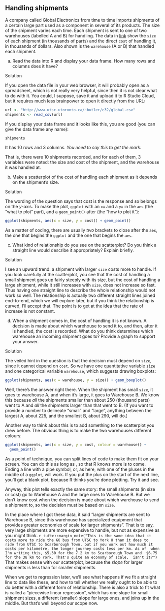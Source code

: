 ##  Handling shipments


 A company called Global Electronics from
time to time imports shipments of a certain large part used as a
component in several of its products. The size of the shipment varies
each time. Each shipment is sent to one of two warehouses (labelled A
and B) for handling. The data in
[link](http://www.utsc.utoronto.ca/~butler/c32/global.csv) show the
`size` of each shipment (in thousands of parts) and the direct
`cost` of handling it, in thousands of dollars. Also shown is
the `warehouse` (A or B) that handled each shipment.



(a) Read the data into R and display your data frame. How many
rows and columns does it have?


Solution


If you open the data file in your web browser, it will probably
open as a spreadsheet, which is not really very helpful, since
then it is not clear what to do with it. You could, I suppose,
save it and upload it to R Studio Cloud, but it requires much less
brainpower to open it directly from the URL:
```r
url <- "http://www.utsc.utoronto.ca/~butler/c32/global.csv"
shipments <- read_csv(url)
```

     

If you display your data frame and it looks like this, you are good
(you can give the data frame any name):

```r
shipments
```

 

It has 10 rows and 3 columns. *You need to say this to get the mark.*

That is, there were 10 shipments recorded, and for each of them, 3
variables were noted: the size and cost of the shipment, and the
warehouse it was handled at.
    


(b) Make a scatterplot of the cost of handling each shipment as it
depends on the shipment's size.


Solution


The wording of the question says that cost is the response and so
belongs on the $y$-axis. To make the plot, `ggplot` with an
`x=` and a `y=` in the `aes` (the "what to  plot" 
part), and a `geom_point()` after (the "how to plot it"):
```r
ggplot(shipments, aes(x = size, y = cost)) + geom_point()
```

     

As a matter of coding, there are usually *two* brackets to close
after the `aes`, the one that begins the `ggplot` and
the one that begins the `aes`. 
    


(c) What kind of relationship do you see on the scatterplot? Do
you think a straight line would describe it appropriately? Explain briefly.


Solution


I see an upward trend: a shipment with larger `size` costs
more to handle. 
If you look carefully at the scatterplot, you see that the cost of
handling a small shipment goes up fairly steeply with its size,
but the cost of handling a large shipment, while it still
increases with `size`, does not increase so fast. Thus
having one straight line to describe the whole relationship would
not work so well. 
The relationship is actually two different
straight lines joined end-to-end, which we will explore later, but
if you think the relationship is curved, I'll accept that. The
point is to get at the idea that the rate of increase is not
constant.
    


(d) When a shipment comes in, the cost of handling it is not
known. A decision is made about which warehouse to send it to, and
then, after it is handled, the cost is recorded. What do you think
determines which warehouse an incoming shipment goes to? Provide a
graph to support your answer.


Solution


The veiled hint in the question is that the decision must depend
on `size`, since it cannot depend on `cost`. So we
have one quantitative variable `size` and one categorical
variable `warehouse`, which suggests drawing boxplots:
```r
ggplot(shipments, aes(x = warehouse, y = size)) + geom_boxplot()
```

     

Well, there's the answer right there. When the shipment has small
`size`, it goes to warehouse A, and when it's large, it goes to
Warehouse B. We know this because *all* the shipments smaller
than about 250 (thousand parts) went to A and *all* the shipments
larger than that went to B. (If you want to provide a number to
delineate "small" and "large", anything between the largest A,
about 225, and the smallest B, about 290, will do.)

Another way to think about this is to add something to the scatterplot
you drew before. The obvious thing is to make the two warehouses
different colours:

```r
ggplot(shipments, aes(x = size, y = cost, colour = warehouse)) +
  geom_point()
```

     

As a point of technique, you can split lines of code to make them fit
on your screen. You can do this as long as \emph{the code that ends
the line must be incomplete}, so that R knows more is to
come. Ending a line with a pipe symbol, or, as here, with one of the
pluses in the middle of a `ggplot`, will work. If you put the
plus on the start of the next line, you'll get a blank plot, because R
thinks you're done plotting. Try it and see.

Anyway, this plot tells exactly the same story: the small shipments
(in size or cost) go to Warehouse A and the large ones to Warehouse
B. But we don't know cost when the decision is made about which
warehouse to send a shipment to, so the decision must be based on
`size`. 

In the place where I got these data, it said "larger shipments are sent to Warehouse B, since this warehouse has specialized equipment that provides greater economies of scale for larger shipments". 
That
is to say, very large shipments are more expensive to handle, but not
as expensive as you might think.
`r tufte::margin_note("This is the same idea that it  costs more to ride the GO bus from UTSC to York U than it does to  ride from UTSC to Scarborough Town, but if you work out how much it  costs per kilometre, the longer journey costs less per km. As of  when I'm writing this, $5.30 for the 7.2 km to Scarborough Town and  $6.75 for the 38 km to York. That's quite an economy of scale,  isn't it?")` 
That makes sense with our scatterplot, because the
*slope* for larger shipments is less than for smaller shipments.

When we get to regression later, we'll see what happens if we fit a
straight line to data like these, and how to tell whether we really
ought to be able to do better with a different form of
relationship. There is also a trick to fit what is called a
"piecewise linear regression", which has one slope for small
shipment sizes, a different (smaller) slope for large ones, and joins
up in the middle. But that's well beyond our scope now.
    




